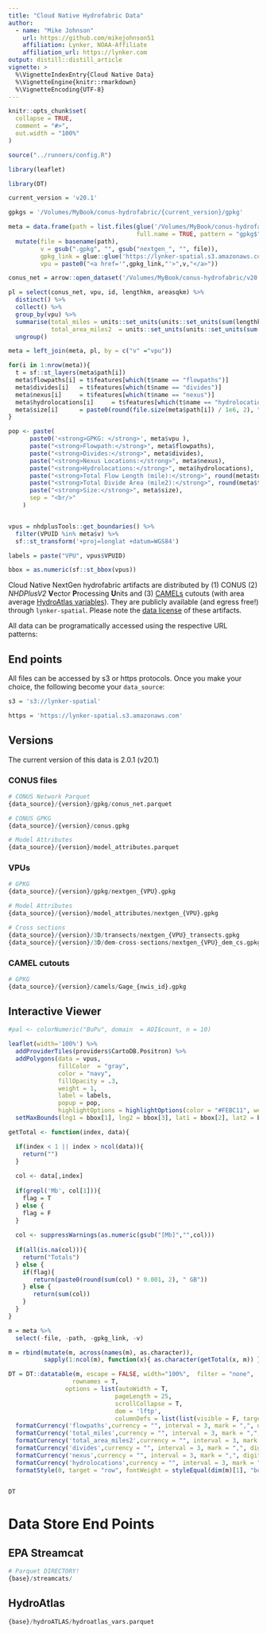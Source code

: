 ```yaml
---
title: "Cloud Native Hydrofabric Data"
author:
  - name: "Mike Johnson"
    url: https://github.com/mikejohnson51
    affiliation: Lynker, NOAA-Affiliate
    affiliation_url: https://lynker.com
output: distill::distill_article
vignette: >
  %\VignetteIndexEntry{Cloud Native Data}
  %\VignetteEngine{knitr::rmarkdown}
  %\VignetteEncoding{UTF-8}
---
```


```r
knitr::opts_chunk$set(
  collapse = TRUE,
  comment = "#>",
  out.width = "100%"
)
```

```r
source("../runners/config.R")

library(leaflet)

library(DT)
```

```r
current_version = 'v20.1'

gpkgs = '/Volumes/MyBook/conus-hydrofabric/{current_version}/gpkg'

meta = data.frame(path = list.files(glue('/Volumes/MyBook/conus-hydrofabric/{current_version}/gpkg'),
                                    full.name = TRUE, pattern = "gpkg$")) %>% 
  mutate(file = basename(path),
         v = gsub(".gpkg", "", gsub("nextgen_", "", file)),
         gpkg_link = glue::glue('https://lynker-spatial.s3.amazonaws.com/{current_version}/gpkg/nextgen_{v}.gpkg'),
         vpu = paste0("<a href='",gpkg_link,"'>",v,"</a>")) 

conus_net = arrow::open_dataset('/Volumes/MyBook/conus-hydrofabric/v20.1/conus_net.parquet')

pl = select(conus_net, vpu, id, lengthkm, areasqkm) %>% 
  distinct() %>% 
  collect() %>% 
  group_by(vpu) %>% 
  summarise(total_miles = units::set_units(units::set_units(sum(lengthkm, na.rm = T), "km"), "miles"),
            total_area_miles2  = units::set_units(units::set_units(sum(lengthkm, na.rm = T), "km2"), "miles2")) %>% 
  ungroup()

meta = left_join(meta, pl, by = c("v" ="vpu")) 

for(i in 1:nrow(meta)){
  t = sf::st_layers(meta$path[i])
  meta$flowpaths[i] = t$features[which(t$name == "flowpaths")]
  meta$divides[i]   = t$features[which(t$name == "divides")]
  meta$nexus[i]     = t$features[which(t$name == "nexus")]
  meta$hydrolocations[i]     = t$features[which(t$name == "hydrolocations")]
  meta$size[i]      = paste0(round(file.size(meta$path[i]) / 1e6, 2), " Mb")
}

pop <- paste(
      paste0('<strong>GPKG: </strong>', meta$vpu ),
      paste("<strong>Flowpath:</strong>", meta$flowpaths),
      paste("<strong>Divides:</strong>", meta$divides),
      paste("<strong>Nexus Locations:</strong>", meta$nexus),
      paste("<strong>Hydrolocations:</strong>", meta$hydrolocations),
      paste("<strong>Total Flow Length (mile):</strong>", round(meta$total_miles)),
      paste("<strong>Total Divide Area (mile2):</strong>", round(meta$total_area_miles2)),
      paste("<strong>Size:</strong>", meta$size),
      sep = "<br/>"
    )


vpus = nhdplusTools::get_boundaries() %>%
  filter(VPUID %in% meta$v) %>% 
  sf::st_transform('+proj=longlat +datum=WGS84')

labels = paste("VPU", vpus$VPUID)

bbox = as.numeric(sf::st_bbox(vpus))

```

Cloud Native NextGen hydrofabric artifacts are distributed by (1) CONUS (2) _NHDPlusV2_ **V**ector **P**rocessing **U**nits and (3) [CAMELs](https://ral.ucar.edu/solutions/products/camels) cutouts (with area average [HydroAtlas variables](https://www.hydrosheds.org/hydroatlas)). They are publicly available (and egress free!) through `lynker-spatial`. Please note the [data license](https://lynker-spatial.s3.amazonaws.com/copyright.html) of these artifacts.

All data can be programatically accessed using the respective URL patterns:

## End points

All files can be accessed by s3 or https protocols. Once you make your choice, the following become your `data_source`:

```r
s3 = 's3://lynker-spatial'

https = 'https://lynker-spatial.s3.amazonaws.com'
```

## Versions 

The current version of this data is 2.0.1 (v20.1)

### CONUS files

```r
# CONUS Network Parquet
{data_source}/{version}/gpkg/conus_net.parquet

# CONUS GPKG
{data_source}/{version}/conus.gpkg

# Model Attributes
{data_source}/{version}/model_attributes.parquet
```

### VPUs

```r
# GPKG
{data_source}/{version}/gpkg/nextgen_{VPU}.gpkg

# Model Attributes
{data_source}/{version}/model_attributes/nextgen_{VPU}.gpkg

# Cross sections
{data_source}/{version}/3D/transects/nextgen_{VPU}_transects.gpkg
{data_source}/{version}/3D/dem-cross-sections/nextgen_{VPU}_dem_cs.gpkg
```

### CAMEL cutouts

```r
# GPKG
{data_source}/{version}/camels/Gage_{nwis_id}.gpkg
```

## Interactive Viewer


```r
#pal <- colorNumeric("BuPu", domain  = AOI$count, n = 10)

leaflet(width='100%') %>% 
  addProviderTiles(providers$CartoDB.Positron) %>% 
  addPolygons(data = vpus, 
              fillColor  = "gray", 
              color = "navy",
              fillOpacity = .3,
              weight = 1, 
              label = labels,
              popup = pop,
              highlightOptions = highlightOptions(color = "#FEBC11", weight = 5, bringToFront = FALSE, opacity = 1)) %>% 
  setMaxBounds(lng1 = bbox[1], lng2 = bbox[3], lat1 = bbox[2], lat2 = bbox[4])


```

```r

getTotal <- function(index, data){

  if(index < 1 || index > ncol(data)){
    return("")
  }  
  
  col <- data[,index]
  
  if(grepl('Mb', col[1])){
    flag = T
  } else {
    flag = F
  }
  
  col <- suppressWarnings(as.numeric(gsub("[Mb]","",col)))
  
  if(all(is.na(col))){
    return("Totals")
  } else {
    if(flag){
       return(paste0(round(sum(col) * 0.001, 2), " GB"))
    } else {
       return(sum(col))
    }
  }
}

m = meta %>% 
  select(-file, -path, -gpkg_link, -v)  

m = rbind(mutate(m, across(names(m), as.character)),
          sapply(1:ncol(m), function(x){ as.character(getTotal(x, m)) }))

DT = DT::datatable(m, escape = FALSE, width="100%",  filter = "none", 
                  rownames = T,
                options = list(autoWidth = T, 
                              pageLength = 25, 
                              scrollCollapse = T,
                              dom = 'lftp',
                              columnDefs = list(list(visible = F, targets = 0)))) %>% 
  formatCurrency('flowpaths',currency = "", interval = 3, mark = ",", digits =0) %>% 
  formatCurrency('total_miles',currency = "", interval = 3, mark = ",", digits =0) %>% 
  formatCurrency('total_area_miles2',currency = "", interval = 3, mark = ",", digits =0) %>% 
  formatCurrency('divides',currency = "", interval = 3, mark = ",", digits =0) %>% 
  formatCurrency('nexus',currency = "", interval = 3, mark = ",", digits =0) %>% 
  formatCurrency('hydrolocations',currency = "", interval = 3, mark = ",", digits =0) %>% 
  formatStyle(0, target = "row", fontWeight = styleEqual(dim(m)[1], "bold"))

  
DT
```

# Data Store End Points

## EPA Streamcat

```r
# Parquet DIRECTORY!
{base}/streamcats/
```

## HydroAtlas

```r
{base}/hydroATLAS/hydroatlas_vars.parquet
```
